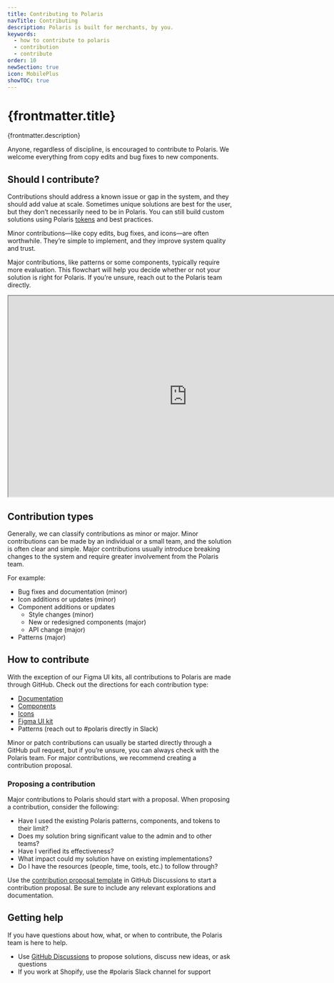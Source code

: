 ```yaml
---
title: Contributing to Polaris
navTitle: Contributing
description: Polaris is built for merchants, by you.
keywords:
  - how to contribute to polaris
  - contribution
  - contribute
order: 10
newSection: true
icon: MobilePlus
showTOC: true
---
```


# {frontmatter.title}

<Lede>{frontmatter.description}</Lede>

Anyone, regardless of discipline, is encouraged to contribute to Polaris. We welcome everything from copy edits and bug fixes to new components.

## Should I contribute?

Contributions should address a known issue or gap in the system, and they should add value at scale. Sometimes unique solutions are best for the user, but they don’t necessarily need to be in Polaris. You can still build custom solutions using Polaris [tokens](/tokens) and best practices.

Minor contributions—like copy edits, bug fixes, and icons—are often worthwhile. They’re simple to implement, and they improve system quality and trust.

Major contributions, like patterns or some components, typically require more evaluation. This flowchart will help you decide whether or not your solution is right for Polaris. If you’re unsure, reach out to the Polaris team directly.

<iframe
  style={{border: '1px solid rgba(0, 0, 0, 0.1)'}}
  width="800"
  height="450"
  src="https://www.figma.com/embed?embed_host=share&url=https%3A%2F%2Fwww.figma.com%2Ffile%2FAJNvON5VAAG5vZAnX6iuVJ%2FShould-I-contribute-to-Polaris%253F%3Fnode-id%3D0%253A1%26t%3DsSVh7oVMUM9KXOnB-1"
  allowfullscreen
></iframe>

## Contribution types

Generally, we can classify contributions as minor or major. Minor contributions can be made by an individual or a small team, and the solution is often clear and simple. Major contributions usually introduce breaking changes to the system and require greater involvement from the Polaris team.

For example:

- Bug fixes and documentation (minor)
- Icon additions or updates (minor)
- Component additions or updates
  - Style changes (minor)
  - New or redesigned components (major)
  - API change (major)
- Patterns (major)

## How to contribute

With the exception of our Figma UI kits, all contributions to Polaris are made through GitHub. Check out the directions for each contribution type:

- [Documentation](/contributing/documentation)
- [Components](/contributing/components)
- [Icons](/contributing/icons)
- [Figma UI kit](/contributing/figma-ui-kit)
- Patterns (reach out to #polaris directly in Slack)

Minor or patch contributions can usually be started directly through a GitHub pull request, but if you’re unsure, you can always check with the Polaris team. For major contributions, we recommend creating a contribution proposal.

### Proposing a contribution

Major contributions to Polaris should start with a proposal. When proposing a contribution, consider the following:

- Have I used the existing Polaris patterns, components, and tokens to their limit?
- Does my solution bring significant value to the admin and to other teams?
- Have I verified its effectiveness?
- What impact could my solution have on existing implementations?
- Do I have the resources (people, time, tools, etc.) to follow through?

Use the [contribution proposal template](https://github.com/Shopify/polaris/discussions/new?category=contribution-proposals) in GitHub Discussions to start a contribution proposal. Be sure to include any relevant explorations and documentation.

## Getting help

If you have questions about how, what, or when to contribute, the Polaris team is here to help.

- Use [GitHub Discussions](https://github.com/Shopify/polaris/discussions) to propose solutions, discuss new ideas, or ask questions
- If you work at Shopify, use the #polaris Slack channel for support
